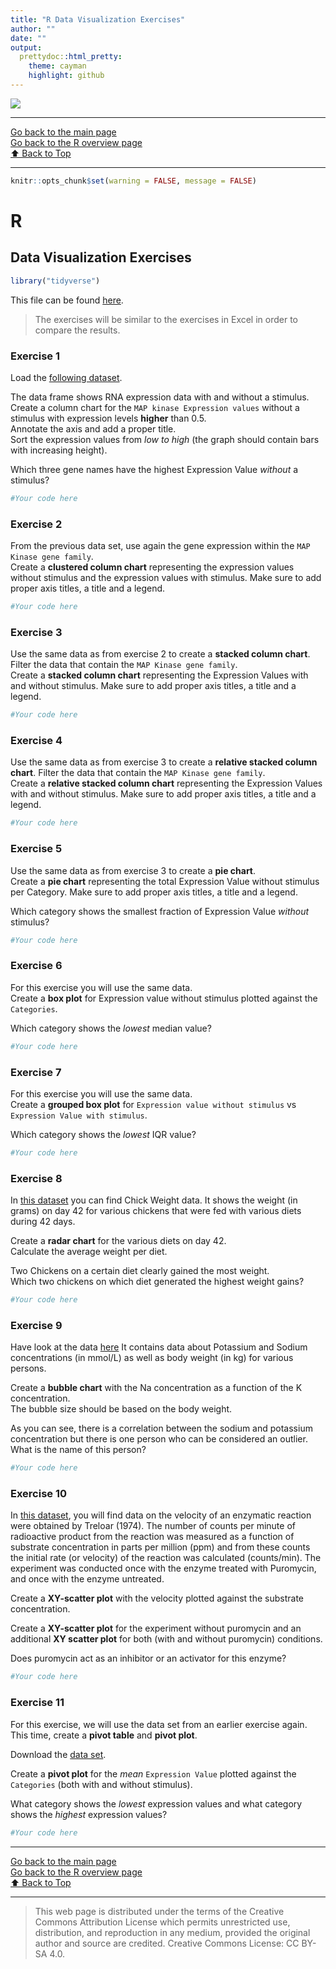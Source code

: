 ```yaml
---
title: "R Data Visualization Exercises"
author: ""
date: ""
output: 
  prettydoc::html_pretty:
    theme: cayman
    highlight: github
---
```


![](../hanze/hanze.png)

---

[Go back to the main page](../index.html)  
[Go back to the R overview page](../R/R_01_index.md)  
<a href="#top">⬆️ Back to Top</a>  

---

```r
knitr::opts_chunk$set(warning = FALSE, message = FALSE) 
```

# R 

## Data Visualization Exercises

```r
library("tidyverse")
```


This file can be found [here](./R_13_data_visualization_exercises.Rmd).

> The exercises will be similar to the exercises in Excel in order to compare the results.

### Exercise 1

Load the [following dataset](./files_13_data_visualization_exercises/exercise01/expression_data.csv).

The data frame shows RNA expression data with and without a stimulus.  
Create a column chart for the `MAP kinase Expression values` without a stimulus with expression levels **higher** than 0.5.  
Annotate the axis and add a proper title.  
Sort the expression values from *low to high* (the graph should contain bars with increasing height).

Which three gene names have the highest Expression Value *without* a stimulus?

```r
#Your code here
```



### Exercise 2

From the previous data set, use again the gene expression within the `MAP Kinase gene family`.  
Create a **clustered column chart** representing the expression values without stimulus and the expression values with stimulus. Make sure to add proper axis titles, a title and a legend.

```r
#Your code here
```


### Exercise 3

Use the same data as from exercise 2 to create a **stacked column chart**. Filter the data that contain the `MAP Kinase gene family`.  
Create a **stacked column chart** representing the Expression Values with and without stimulus. Make sure to add proper axis titles, a title and a legend.

```r
#Your code here
```

### Exercise 4

Use the same data as from exercise 3 to create a **relative stacked column chart**. Filter the data that contain the `MAP Kinase gene family`.  
Create a **relative stacked column chart** representing the Expression Values with and without stimulus. Make sure to add proper axis titles, a title and a legend.

```r
#Your code here
```


### Exercise 5

Use the same data as from exercise 3 to create a **pie chart**.   
Create a **pie chart** representing the total Expression Value without stimulus per Category. Make sure to add proper axis titles, a title and a legend.

Which category shows the smallest fraction of Expression Value *without* stimulus?


```r
#Your code here
```

### Exercise 6

For this exercise you will use the same data.  
Create a **box plot** for Expression value without stimulus plotted against the `Categories`.  

Which category shows the *lowest* median value?

```r
#Your code here
```

### Exercise 7

For this exercise you will use the same data.  
Create a **grouped box plot** for `Expression value without stimulus` vs `Expression Value with stimulus`.  

Which category shows the *lowest* IQR value?

```r
#Your code here
```

### Exercise 8

In [this dataset](./files_13_data_visualization_exercises/exercise08/ChickWeight.csv) you can find Chick Weight data. It shows the weight (in grams) on day 42 for various chickens that were fed with various diets during 42 days.

Create a **radar chart** for the various diets on day 42.  
Calculate the average weight per diet.

Two Chickens on a certain diet clearly gained the most weight.  
Which two chickens on which diet generated the highest weight gains?  

```r
#Your code here
```

### Exercise 9

Have look at the data [here](./files_13_data_visualization_exercises/exercise09/data.csv)
It contains data about Potassium and Sodium concentrations (in mmol/L) as well as body weight (in kg) for various persons.  

Create a **bubble chart** with the Na concentration as a function of the K concentration.  
The bubble size should be based on the body weight.  

As you can see, there is a correlation between the sodium and potassium concentration but there is one person who can be considered an outlier. What is the name of this person?  

```r
#Your code here
```


### Exercise 10

In [this dataset](./files_13_data_visualization_exercises/exercise10/puromycin.csv), you will find data on the velocity of an enzymatic reaction were obtained by Treloar (1974). The number of counts per minute of radioactive product from the reaction was measured as a function of substrate concentration in parts per million (ppm) and from these counts the initial rate (or velocity) of the reaction was calculated (counts/min). The experiment was conducted once with the enzyme treated with Puromycin, and once with the enzyme untreated.

Create a **XY-scatter plot** with the velocity plotted against the substrate concentration. 

Create a **XY-scatter plot** for the experiment without puromycin and an additional **XY scatter plot** for both (with and without puromycin) conditions.

Does puromycin act as an inhibitor or an activator for this enzyme?  
  
```r
#Your code here
```

### Exercise 11

For this exercise, we will use the data set from an earlier exercise again. This time, create a **pivot table** and **pivot plot**. 

Download the [data set](./files_13_data_visualization_exercises/exercise11/expression_data.csv). 

Create a **pivot plot** for the *mean* `Expression Value` plotted against the `Categories` (both with and without stimulus).  

What category shows the *lowest* expression values and what category shows the *highest* expression values?  
 
 
```r
#Your code here
```

---

[Go back to the main page](../index.html)  
[Go back to the R overview page](../R/R_01_index.md)  
<a href="#top">⬆️ Back to Top</a>  

---

>This web page is distributed under the terms of the Creative Commons Attribution License which permits unrestricted use, distribution, and reproduction in any medium, provided the original author and source are credited.
>Creative Commons License: CC BY-SA 4.0.

